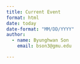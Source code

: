 ```yaml
---
title: Current Event 
format: html
date: today
date-format: "MM/DD/YYYY"
author: 
  - name: Byunghwan Son
    email: bson3@gmu.edu

---
```

